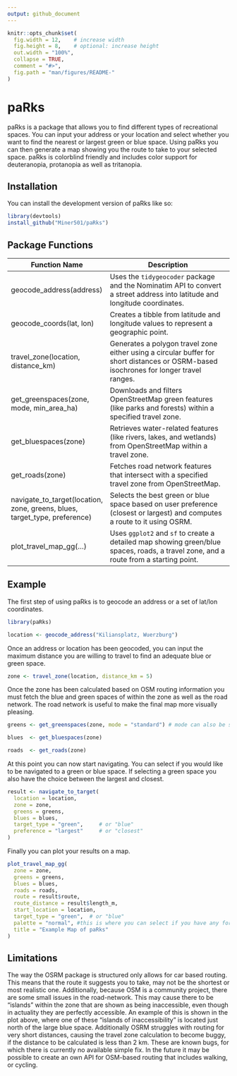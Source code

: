 ```yaml
---
output: github_document
---
```


<!-- README.md is generated from README.Rmd. Please edit that file -->

```r
knitr::opts_chunk$set(
  fig.width = 12,    # increase width
  fig.height = 8,    # optional: increase height
  out.width = "100%",
  collapse = TRUE,
  comment = "#>",
  fig.path = "man/figures/README-"
)
```

# paRks

<!-- badges: start -->

<!-- badges: end -->

paRks is a package that allows you to find different types of recreational spaces. You can input your address or your location and select whether you want to find the nearest or largest green or blue space. Using paRks you can then generate a map showing you the route to take to your selected space. paRks is colorblind friendly and includes color support for deuteranopia, protanopia as well as tritanopia.

## Installation

You can install the development version of paRks like so:

``` r
library(devtools)
install_github("Miner501/paRks")
```

## Package Functions

| **Function Name** | **Description** |
|----------------------|--------------------------------------------------|
| geocode_address(address) | Uses the `tidygeocoder` package and the Nominatim API to convert a street address into latitude and longitude coordinates. |
| geocode_coords(lat, lon) | Creates a tibble from latitude and longitude values to represent a geographic point. |
| travel_zone(location, distance_km) | Generates a polygon travel zone either using a circular buffer for short distances or OSRM-based isochrones for longer travel ranges. |
| get_greenspaces(zone, mode, min_area_ha) | Downloads and filters OpenStreetMap green features (like parks and forests) within a specified travel zone. |
| get_bluespaces(zone) | Retrieves water-related features (like rivers, lakes, and wetlands) from OpenStreetMap within a travel zone. |
| get_roads(zone) | Fetches road network features that intersect with a specified travel zone from OpenStreetMap. |
| navigate_to_target(location, zone, greens, blues, target_type, preference) | Selects the best green or blue space based on user preference (closest or largest) and computes a route to it using OSRM. |
| plot_travel_map_gg(...) | Uses `ggplot2` and `sf` to create a detailed map showing green/blue spaces, roads, a travel zone, and a route from a starting point. |

## Example

The first step of using paRks is to geocode an address or a set of lat/lon coordinates.

```r
library(paRks)

location <- geocode_address("Kiliansplatz, Wuerzburg")

```

Once an address or location has been geocoded, you can input the maximum distance you are willing to travel to find an adequate blue or green space.

```r

zone <- travel_zone(location, distance_km = 5)

```

Once the zone has been calculated based on OSM routing information you must fetch the blue and green spaces of within the zone as well as the road network. The road network is useful to make the final map more visually pleasing.

```r
greens <- get_greenspaces(zone, mode = "standard") # mode can also be set to "broad" to include any type of green space, even ones that may not be publicly accessible. You can also set the minimum size by using min_area_hea = 2 etc..

blues  <- get_bluespaces(zone)

roads  <- get_roads(zone)
```

At this point you can now start navigating. You can select if you would like to be navigated to a green or blue space. If selecting a green space you also have the choice between the largest and closest.

```r
result <- navigate_to_target(
  location = location,
  zone = zone,
  greens = greens,
  blues = blues,
  target_type = "green",     # or "blue"
  preference = "largest"     # or "closest"
)
```

Finally you can plot your results on a map.

```r
plot_travel_map_gg(
  zone = zone,
  greens = greens,
  blues = blues,
  roads = roads,
  route = result$route,
  route_distance = result$length_m,
  start_location = location,
  target_type = "green",  # or "blue"
  palette = "normal", #this is where you can select if you have any form of colorblindness mentioned earlier in the Readme
  title = "Example Map of paRks"
)
```

## Limitations

The way the OSRM package is structured only allows for car based routing. This means that the route it suggests you to take, may not be the shortest or most realistic one. Additionally, because OSM is a community project, there are some small issues in the road-network. This may cause there to be "islands" within the zone that are shown as being inaccessible, even though in actuality they are perfectly accessible. An example of this is shown in the plot above, where one of these "islands of inaccessibility" is located just north of the large blue space. Additionally OSRM struggles with routing for very short distances, causing the travel zone calculation to become buggy, if the distance to be calculated is less than 2 km. These are known bugs, for which there is currently no available simple fix. In the future it may be possible to create an own API for OSM-based routing that includes walking, or cycling.
